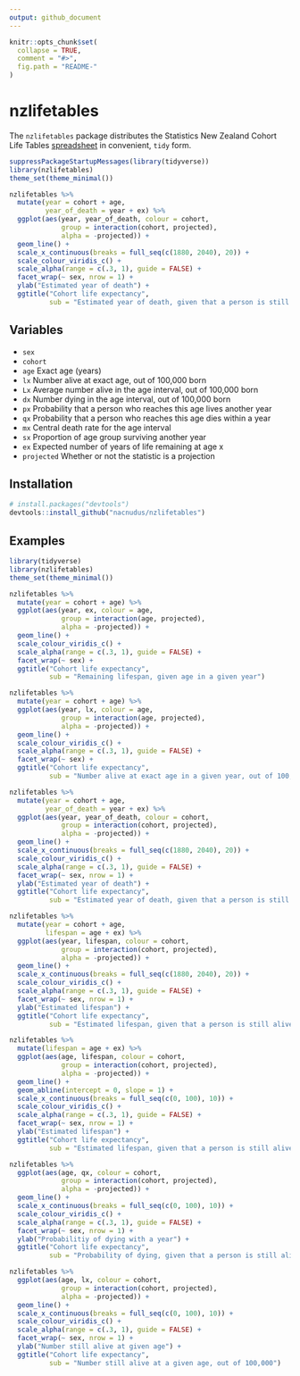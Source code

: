 ```yaml
---
output: github_document
---
```


<!-- README.md is generated from README.Rmd. Please edit that file -->

```r
knitr::opts_chunk$set(
  collapse = TRUE,
  comment = "#>",
  fig.path = "README-"
)
```

# nzlifetables

The `nzlifetables` package distributes the Statistics New Zealand Cohort Life
Tables
[spreadsheet](http://www.stats.govt.nz/browse_for_stats/health/life_expectancy/cohort-life-tables-info-releases.aspx)
in convenient, `tidy` form.

```r
suppressPackageStartupMessages(library(tidyverse))
library(nzlifetables)
theme_set(theme_minimal())

nzlifetables %>%
  mutate(year = cohort + age,
         year_of_death = year + ex) %>%
  ggplot(aes(year, year_of_death, colour = cohort,
             group = interaction(cohort, projected),
             alpha = -projected)) +
  geom_line() +
  scale_x_continuous(breaks = full_seq(c(1880, 2040), 20)) +
  scale_colour_viridis_c() +
  scale_alpha(range = c(.3, 1), guide = FALSE) +
  facet_wrap(~ sex, nrow = 1) +
  ylab("Estimated year of death") +
  ggtitle("Cohort life expectancy",
          sub = "Estimated year of death, given that a person is still alive in a given year")
```

## Variables

* `sex`
* `cohort`
* `age` Exact age (years)
* `lx` Number alive at exact age, out of 100,000 born
* `Lx` Average number alive in the age interval, out of 100,000 born
* `dx` Number dying in the age interval, out of 100,000 born
* `px` Probability that a person who reaches this age lives another year
* `qx` Probability that a person who reaches this age dies within a year
* `mx` Central death rate for the age interval
* `sx` Proportion of age group surviving another year
* `ex` Expected number of years of life remaining at age x
* `projected` Whether or not the statistic is a projection

## Installation

```r
# install.packages("devtools")
devtools::install_github("nacnudus/nzlifetables")
```

## Examples

```r
library(tidyverse)
library(nzlifetables)
theme_set(theme_minimal())
```

```r
nzlifetables %>%
  mutate(year = cohort + age) %>%
  ggplot(aes(year, ex, colour = age,
             group = interaction(age, projected),
             alpha = -projected)) +
  geom_line() +
  scale_colour_viridis_c() +
  scale_alpha(range = c(.3, 1), guide = FALSE) +
  facet_wrap(~ sex) +
  ggtitle("Cohort life expectancy",
          sub = "Remaining lifespan, given age in a given year")
```

```r
nzlifetables %>%
  mutate(year = cohort + age) %>%
  ggplot(aes(year, lx, colour = age,
             group = interaction(age, projected),
             alpha = -projected)) +
  geom_line() +
  scale_colour_viridis_c() +
  scale_alpha(range = c(.3, 1), guide = FALSE) +
  facet_wrap(~ sex) +
  ggtitle("Cohort life expectancy",
          sub = "Number alive at exact age in a given year, out of 100,000")
```

```r
nzlifetables %>%
  mutate(year = cohort + age,
         year_of_death = year + ex) %>%
  ggplot(aes(year, year_of_death, colour = cohort,
             group = interaction(cohort, projected),
             alpha = -projected)) +
  geom_line() +
  scale_x_continuous(breaks = full_seq(c(1880, 2040), 20)) +
  scale_colour_viridis_c() +
  scale_alpha(range = c(.3, 1), guide = FALSE) +
  facet_wrap(~ sex, nrow = 1) +
  ylab("Estimated year of death") +
  ggtitle("Cohort life expectancy",
          sub = "Estimated year of death, given that a person is still alive in a given year")
```

```r
nzlifetables %>%
  mutate(year = cohort + age,
         lifespan = age + ex) %>%
  ggplot(aes(year, lifespan, colour = cohort,
             group = interaction(cohort, projected),
             alpha = -projected)) +
  geom_line() +
  scale_x_continuous(breaks = full_seq(c(1880, 2040), 20)) +
  scale_colour_viridis_c() +
  scale_alpha(range = c(.3, 1), guide = FALSE) +
  facet_wrap(~ sex, nrow = 1) +
  ylab("Estimated lifespan") +
  ggtitle("Cohort life expectancy",
          sub = "Estimated lifespan, given that a person is still alive in a given year")
```

```r
nzlifetables %>%
  mutate(lifespan = age + ex) %>%
  ggplot(aes(age, lifespan, colour = cohort,
             group = interaction(cohort, projected),
             alpha = -projected)) +
  geom_line() +
  geom_abline(intercept = 0, slope = 1) +
  scale_x_continuous(breaks = full_seq(c(0, 100), 10)) +
  scale_colour_viridis_c() +
  scale_alpha(range = c(.3, 1), guide = FALSE) +
  facet_wrap(~ sex, nrow = 1) +
  ylab("Estimated lifespan") +
  ggtitle("Cohort life expectancy",
          sub = "Estimated lifespan, given that a person is still alive at a given age")
```

```r
nzlifetables %>%
  ggplot(aes(age, qx, colour = cohort,
             group = interaction(cohort, projected),
             alpha = -projected)) +
  geom_line() +
  scale_x_continuous(breaks = full_seq(c(0, 100), 10)) +
  scale_colour_viridis_c() +
  scale_alpha(range = c(.3, 1), guide = FALSE) +
  facet_wrap(~ sex, nrow = 1) +
  ylab("Probabilitiy of dying with a year") +
  ggtitle("Cohort life expectancy",
          sub = "Probability of dying, given that a person is still alive at a given age")
```

```r
nzlifetables %>%
  ggplot(aes(age, lx, colour = cohort,
             group = interaction(cohort, projected),
             alpha = -projected)) +
  geom_line() +
  scale_x_continuous(breaks = full_seq(c(0, 100), 10)) +
  scale_colour_viridis_c() +
  scale_alpha(range = c(.3, 1), guide = FALSE) +
  facet_wrap(~ sex, nrow = 1) +
  ylab("Number still alive at given age") +
  ggtitle("Cohort life expectancy",
          sub = "Number still alive at a given age, out of 100,000")
```
